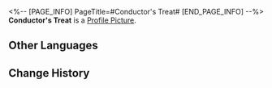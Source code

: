 <%-- [PAGE_INFO]
PageTitle=#Conductor's Treat#
[END_PAGE_INFO] --%>
{{Item Infobox
|id          = 221002
|image       = Item Conductor's Treat.png
|type        = Phone Wallpaper
|invCategory = 
|rarity      = 4
|effect      = After obtaining Phone wallpapers, they can be changed in the Phone function
|description = ''"Let Pom-Pom cook! What kind of yum-yum do you guys have in mind?"''
}}
'''Conductor's Treat''' is a [[Profile Picture]].

==Other Languages==
{{Other Languages
|en   = Conductor's Treat
|zhs  = 列车长特供
|zht  = 列車長特餐
|ja   = 車掌のスペシャルプレート
|ko   = 차장의 특식
|es   = Especialidad del revisor
|fr   = La spécialité du conducteur
|ru   = Особое блюдо от проводника
|th   = สูตรเฉพาะของกัปตันรถไฟ
|vi   = Đích Thân Tàu Trưởng Chế Biến
|de   = Spezialität vom Schaffner
|id   = Traktiran Kondektur
|pt   = A Especialidade do Condutor
}}

==Change History==
{{Change History|1.3}}